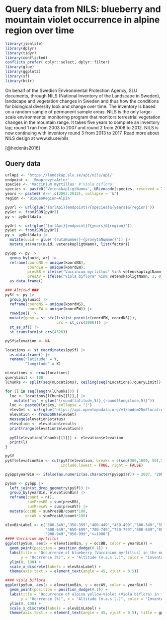 # Query data from NILS: blueberry and mountain violet occurrence in alpine region over time

```r
library(jsonlite)
library(dplyr)
library(tidyr)
library(conflicted)
conflicts_prefer( dplyr::select, dplyr::filter)
library(glue)
library(ggplot2)
library(sf)
library(httr)
```

On behalf of the Swedish Environmental Protection Agency, SLU documents, through NILS (National Inventory of the Landscape in Sweden), landscape and vegetation changes in Sweden and thus how the conditions for biological diversity look and change over time. The inventory is based on a random sample of permanent sample areas. NILS is the only large-scale environmental monitoring program that monitors terrestrial vegetation changes in the mountain range. It takes five years to complete an inventory lap; round 1 ran from 2003 to 2007 and round 2 from 2008 to 2012. NILS is now continuing with inventory round 3 from 2013 to 2017. Read more about NILS design at www.slu.se/nils

[@hedenås2016]

## Query data

```r
urlApi <- 'https://landskap.slu.se/api/nils/api/'
endpoint <- 'SmaprovytaArter'
species <- 'Vaccinium myrtillus' #'Viola biflora'
species <- paste0('VetenskapligtNamn=', URLencode(species, reserved = TRUE))
years <- paste0('Ar=',c(2003:2012), collapse = '&')
region <- 'BioGeoRegion=Alpin'

pyUrl <- url(glue('{urlApi}{endpoint}?{species}&{years}&{region}'))
pyGet <- fromJSON(pyUrl)
py <- pyGet$data

pyUrl <- url(glue('{urlApi}{endpoint}?{years}&{region}'))
pyGet <- fromJSON(pyUrl)
py <- pyGet$data |> 
  mutate(uuid = glue('{rutaNummer}-{provytaNummer}')) |> 
  mutate_at(vars(uuid, vetenskapligtNamn), list(factor))

pySpp <- py |> 
  group_by(uuid, ar) |> 
  reframe(coordNS = unique(koordNS),
          coordEW = unique(koordEW),
          presBB = ifelse("Vaccinium myrtillus" %in% vetenskapligtNamn, 1, 0),
          presAV = ifelse("Viola biflora" %in% vetenskapligtNamn, 1, 0)) |> 
  as.data.frame()
```

```r
### Altitud ###
pySf <- py |> 
  group_by(uuid) |> 
  reframe(coordNS = unique(koordNS),
          coordEW = unique(koordEW)) |>  
  rowwise() |> 
  mutate(geom = st_sfc(list(st_point(c(coordEW, coordNS))),
                       crs = st_crs(3006))) |> 
  st_as_sf() |> 
  st_transform(st_crs(4326))

pySf$elevation <- NA

locations <- st_coordinates(pySf) |> 
  as.data.frame() |> 
  rename("latitude" = Y, 
         "longitude" = X)

nLocations <- nrow(locations)
queryLimit <- 100
lChunks <- split(seq(nLocations), ceiling(seq(nLocations)/queryLimit))

for (l in seq(length(lChunks))) {
  loc <- locations[lChunks[[l]],] |> 
    mutate("xy" = glue("{round(latitude,5)},{round(longitude,5)}"))
  loc <- paste0(loc$xy, collapse = "|")  
  elevGet <- url(glue("https://api.opentopodata.org/v1/eudem25m?locations={loc}"))
  elevation <- fromJSON(elevGet)
  message(elevation$status)
  elevation <- elevation$results
  print(range(elevation$elevation))
  
  pySf$elevation[lChunks[[l]]] <- elevation$elevation
  print(l)
}

```

```r
pySf
pySf$elevationBin <- cut(pySf$elevation, breaks = c(seq(300,1000, 50),Inf),
                         include.lowest = TRUE, right = FALSE)

pySpp$yearBin <- ifelse(as.numeric(as.character(pySpp$ar)) > 2007, "2008-2012", "2003-2007")

pySum <- pySpp |> 
  left_join(st_drop_geometry(pySf)) |> 
  group_by(yearBin, elevationBin) |> 
  reframe(count = n(),
          sumPresBB = sum(presBB),
          sumPresAV = sum(presAV)) |> 
  mutate(occBB = sumPresBB/count*100,
         occAV = sumPresAV/count*100)

```

```r
elevBinLabel <- c("300-349","350-399","400-449","450-499","500-549","550-599",
                  "600-649","650-699","700-749","750-799","800-849","850-899",
                  "900-949","950-999",">=1000")
#### Vaccinium myrtillus
ggplot(pySum, aes(x = elevationBin, y = occBB, color = yearBin)) +
  geom_point(position = position_dodge(0.1)) +
  labs(title = 'Occurrence of blueberry (Vaccinium myrtillus) in the mountains', 
       y = "Occrrence (%)", x = "Altitude (m.a.s.l.)", color = "Inventory lap") +
  ylim(0, 100) +
  scale_x_discrete(labels = elevBinLabel) + 
  theme(axis.text.x = element_text(angle = 45, vjust = 0.5))

#### Viola biflora
ggplot(pySum, aes(x = elevationBin, y = occAV, color = yearBin)) +
  geom_point(position = position_dodge(0.1)) +
  labs(title = 'Occurrence of alpine yellow-violet (Viola biflora) in the mountains', 
       y = "Occrrence (%)", x = "Altitude (m.a.s.l.)", color = "Inventory lap") +
  ylim(0, 100) +
  scale_x_discrete(labels = elevBinLabel) + 
  theme(axis.text.x = element_text(angle = 45, vjust = 0.5), title = ggtext::element_markdown())
```
